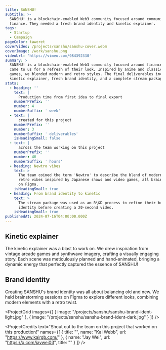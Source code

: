 ```yaml
---
title: SANSHU!
subtitle: >-
  SANSHU! is a blockchain-enabled Web3 community focused around community
  finance. They needed a fresh brand identity and kinetic explainer.
tags:
  - Startup
  - Campaign
pageColor: taweret
coverVideo: /projects/sanshu/sanshu-cover.webm
coverImage: /work/sanshu.png
videoUrl: 'https://vimeo.com/984392330'
summary: >
  SANSHU! is a blockchain-enabled Web3 community focused around finance. They
  came to us for a refresh of their look. Inspired by anime and classic video
  games, we blended modern and retro styles. The final deliverables included a
  kinetic explainer, fresh brand identity, and a complete stream package.
stats:
  - heading: ''
    text: |
      Production time from first idea to final export
    numberPrefix: ''
    number: 4
    numberSuffix: ' week'
  - text: |
      created for this project
    numberPrefix: ''
    number: 3
    numberSuffix: ' deliverables'
    isHeadingSmall: false
  - text: |
      across the team working on this project
    numberPrefix: ''
    number: 40
    numberSuffix: ' hours'
  - heading: Newtro vibes
    text: >
      The team coined the term 'Newtro' to describe the blend of modern and
      retro vibes inspired by Japanese shows and video games, all brainstormed
      on Figma.
    isHeadingSmall: true
  - heading: From brand identity to kinetic
    text: >
      The stream package was used as an R\&D process to refine their brand
      identity before creating a 20-second video.
    isHeadingSmall: true
publishedAt: 2024-07-16T04:00:00.000Z
---
```


## Kinetic explainer

The kinetic explainer was a blast to work on. We drew inspiration from vintage arcade games and synthwave imagery, crafting a visually engaging story. Each scene was meticulously planned and hand-animated, bringing a dynamic energy that perfectly captured the essence of SANSHU!

<ProjectVimeo url="https://vimeo.com/984392983" />

## Brand identity

Creating SANSHU's brand identity was all about balancing old and new. We held brainstorming sessions on Figma to explore different looks, combining modern elements with a retro twist.

<ProjectGrid
  images={[
    { image: "/projects/sanshu/sanshu-brand-ident-light.jpg" },
    { image: "/projects/sanshu/sanshu-brand-ident-dark.jpg" }
  ]}
/>

<ProjectCredits
  text="Shout out to the team on this project that worked on this production!"
  names={[
    { title: "", name: "Kai Webb", url: "https://www.kairgb.com/" },
    { name: "Jay Wei", url: "https://x.com/jaywei03", title: "" }
  ]}
/>

